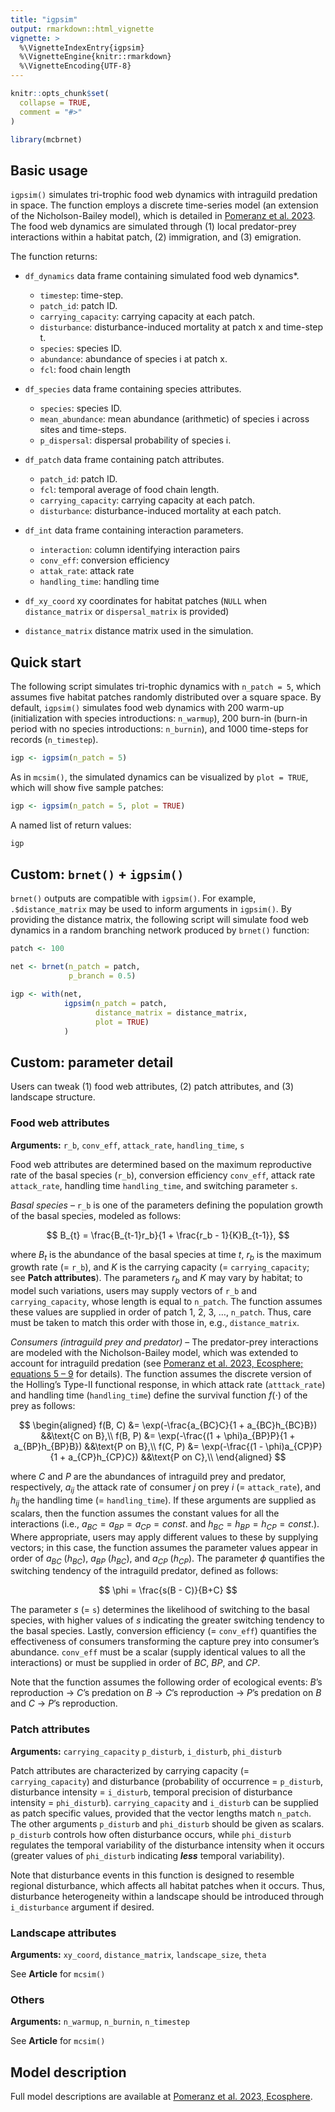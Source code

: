 ```yaml
---
title: "igpsim"
output: rmarkdown::html_vignette
vignette: >
  %\VignetteIndexEntry{igpsim}
  %\VignetteEngine{knitr::rmarkdown}
  %\VignetteEncoding{UTF-8}
---
```


```r
knitr::opts_chunk$set(
  collapse = TRUE,
  comment = "#>"
)

library(mcbrnet)
```

## Basic usage

`igpsim()` simulates tri-trophic food web dynamics with intraguild predation in space. The function employs a discrete time-series model (an extension of the Nicholson-Bailey model), which is detailed in [Pomeranz et al. 2023](https://esajournals.onlinelibrary.wiley.com/doi/full/10.1002/ecs2.4648). The food web dynamics are simulated through (1) local predator-prey interactions within a habitat patch, (2) immigration, and (3) emigration.

The function returns:

-   `df_dynamics` data frame containing simulated food web dynamics\*.

    -   `timestep`: time-step.
    -   `patch_id`: patch ID.
    -   `carrying_capacity`: carrying capacity at each patch.
    -   `disturbance`: disturbance-induced mortality at patch x and time-step t.
    -   `species`: species ID.
    -   `abundance`: abundance of species i at patch x.
    -   `fcl`: food chain length

-   `df_species` data frame containing species attributes.

    -   `species`: species ID.
    -   `mean_abundance`: mean abundance (arithmetic) of species i across sites and time-steps.
    -   `p_dispersal`: dispersal probability of species i.

-   `df_patch` data frame containing patch attributes.

    -   `patch_id`: patch ID.
    -   `fcl`: temporal average of food chain length.
    -   `carrying_capacity`: carrying capacity at each patch.
    -   `disturbance`: disturbance-induced mortality at each patch.

-   `df_int` data frame containing interaction parameters.

    -   `interaction`: column identifying interaction pairs
    -   `conv_eff`: conversion efficiency
    -   `attak_rate`: attack rate
    -   `handling_time`: handling time

-   `df_xy_coord` xy coordinates for habitat patches (`NULL` when `distance_matrix` or `dispersal_matrix` is provided)

-   `distance_matrix` distance matrix used in the simulation.

## Quick start

The following script simulates tri-trophic dynamics with `n_patch = 5`, which assumes five habitat patches randomly distributed over a square space. By default, `igpsim()` simulates food web dynamics with 200 warm-up (initialization with species introductions: `n_warmup`), 200 burn-in (burn-in period with no species introductions: `n_burnin`), and 1000 time-steps for records (`n_timestep`).

```r
igp <- igpsim(n_patch = 5)
```

As in `mcsim()`, the simulated dynamics can be visualized by `plot = TRUE`, which will show five sample patches:

```r
igp <- igpsim(n_patch = 5, plot = TRUE)
```

A named list of return values:

```r
igp
```

## Custom: `brnet()` + `igpsim()`

`brnet()` outputs are compatible with `igpsim()`. For example, `.$distance_matrix` may be used to inform arguments in `igpsim()`. By providing the distance matrix, the following script will simulate food web dynamics in a random branching network produced by `brnet()` function:

```r
patch <- 100

net <- brnet(n_patch = patch,
             p_branch = 0.5)

igp <- with(net,
            igpsim(n_patch = patch, 
                   distance_matrix = distance_matrix,
                   plot = TRUE)
            )
```

## Custom: parameter detail

Users can tweak (1) food web attributes, (2) patch attributes, and (3) landscape structure.

### Food web attributes

**Arguments:** `r_b`, `conv_eff`, `attack_rate`, `handling_time`, `s`

Food web attributes are determined based on the maximum reproductive rate of the basal species (`r_b`), conversion efficiency `conv_eff`, attack rate `attack_rate`, handling time `handling_time`, and switching parameter `s`.

*Basal species* -- `r_b` is one of the parameters defining the population growth of the basal species, modeled as follows:

$$
B_{t} = \frac{B_{t-1}r_b}{1 + \frac{r_b - 1}{K}B_{t-1}},
$$

where $B_t$ is the abundance of the basal species at time $t$, $r_b$ is the maximum growth rate (= `r_b`), and $K$ is the carrying capacity (= `carrying_capacity`; see **Patch attributes**). The parameters $r_b$ and $K$ may vary by habitat; to model such variations, users may supply vectors of `r_b` and `carrying_capacity`, whose length is equal to `n_patch`. The function assumes these values are supplied in order of patch 1, 2, 3, ..., `n_patch`. Thus, care must be taken to match this order with those in, e.g., `distance_matrix`.

*Consumers (intraguild prey and predator)* -- The predator-prey interactions are modeled with the Nicholson-Bailey model, which was extended to account for intraguild predation (see [Pomeranz et al. 2023, Ecosphere; equations 5 -- 9](https://esajournals.onlinelibrary.wiley.com/doi/full/10.1002/ecs2.4648) for details). The function assumes the discrete version of the Holling's Type-II functional response, in which attack rate (`atttack_rate`) and handling time (`handling_time`) define the survival function $f(\cdot)$ of the prey as follows:

$$
\begin{aligned}
f(B, C) &= \exp(-\frac{a_{BC}C}{1 + a_{BC}h_{BC}B}) &&\text{C on B},\\
f(B, P) &= \exp(-\frac{(1 + \phi)a_{BP}P}{1 + a_{BP}h_{BP}B}) &&\text{P on B},\\
f(C, P) &= \exp(-\frac{(1 - \phi)a_{CP}P}{1 + a_{CP}h_{CP}C}) &&\text{P on C},\\
\end{aligned}
$$

where $C$ and $P$ are the abundances of intraguild prey and predator, respectively, $a_{ij}$ the attack rate of consumer $j$ on prey $i$ (= `attack_rate`), and $h_{ij}$ the handling time (= `handling_time`). If these arguments are supplied as scalars, then the function assumes the constant values for all the interactions (i.e., $a_{BC} = a_{BP} = a_{CP} = const.$ and $h_{BC} = h_{BP} = h_{CP} = const.$). Where appropriate, users may apply different values to these by supplying vectors; in this case, the function assumes the parameter values appear in order of $a_{BC}$ ($h_{BC}$), $a_{BP}$ ($h_{BC}$), and $a_{CP}$ ($h_{CP}$). The parameter $\phi$ quantifies the switching tendency of the intraguild predator, defined as follows:

$$
\phi = \frac{s(B - C)}{B+C}
$$

The parameter $s$ (= `s`) determines the likelihood of switching to the basal species, with higher values of $s$ indicating the greater switching tendency to the basal species. Lastly, conversion efficiency (= `conv_eff`) quantifies the effectiveness of consumers transforming the capture prey into consumer's abundance. `conv_eff` must be a scalar (supply identical values to all the interactions) or must be supplied in order of $BC$, $BP$, and $CP$.

Note that the function assumes the following order of ecological events: $B$'s reproduction $\rightarrow$ $C$'s predation on $B$ $\rightarrow$ $C$'s reproduction $\rightarrow$ $P$'s predation on $B$ and $C$ $\rightarrow$ $P$'s reproduction.

### Patch attributes

**Arguments:** `carrying_capacity` `p_disturb`, `i_disturb`, `phi_disturb`

Patch attributes are characterized by carrying capacity (= `carrying_capacity`) and disturbance (probability of occurrence = `p_disturb`, disturbance intensity = `i_disturb`, temporal precision of disturbance intensity = `phi_disturb`). `carrying_capacity` and `i_disturb` can be supplied as patch specific values, provided that the vector lengths match `n_patch`. The other arguments `p_disturb` and `phi_disturb` should be given as scalars. `p_disturb` controls how often disturbance occurs, while `phi_disturb` regulates the temporal variability of the disturbance intensity when it occurs (greater values of `phi_disturb` indicating ***less*** temporal variability).

Note that disturbance events in this function is designed to resemble regional disturbance, which affects all habitat patches when it occurs. Thus, disturbance heterogeneity within a landscape should be introduced through `i_disturbance` argument if desired.

### Landscape attributes

**Arguments:** `xy_coord`, `distance_matrix`, `landscape_size`, `theta`

See **Article** for `mcsim()`

### Others

**Arguments:** `n_warmup`, `n_burnin`, `n_timestep`

See **Article** for `mcsim()`

## Model description

Full model descriptions are available at [Pomeranz et al. 2023, Ecosphere](https://esajournals.onlinelibrary.wiley.com/doi/full/10.1002/ecs2.4648).
